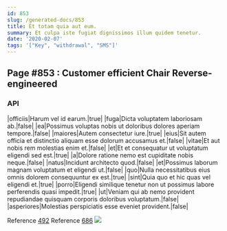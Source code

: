 ```yaml
---
id: 853
slug: /generated-docs/853
title: Et totam quia aut eum.
summary: Et culpa iste fugiat dignissimos illum quidem tenetur.
date: '2020-02-07'
tags: '["Key", "withdrawal", "SMS"]'
---
```


## Page #853 : Customer efficient Chair Reverse-engineered
### API

|officiis|Harum vel id earum.|true|
|fuga|Dicta voluptatem laboriosam ab.|false|
|ea|Possimus voluptas nobis ut doloribus dolores aperiam tempore.|false|
|maiores|Autem consectetur iure.|true|
|eius|Sit autem officia et distinctio aliquam esse dolorum accusamus et.|false|
|vitae|Et aut nobis rem molestias enim et.|false|
|et|Et et consequatur ut voluptatum eligendi sed est.|true|
|a|Dolore ratione nemo est cupiditate nobis neque.|false|
|natus|Incidunt architecto quod.|false|
|et|Possimus laborum magnam voluptatum et eligendi ut.|false|
|quo|Nulla necessitatibus eius omnis dolorem consequuntur ex est.|true|
|sint|Quia quo et hic quas vel eligendi et.|true|
|porro|Eligendi similique tenetur non ut possimus labore perferendis quasi impedit.|true|
|ut|Veniam qui ab nemo provident repudiandae quisquam corporis doloribus voluptatum.|false|
|asperiores|Molestias perspiciatis esse eveniet provident.|false|

Reference [492](/generated-docs/492)
Reference [686](/generated-docs/686)
![](/assets/cats-0.jpg)


